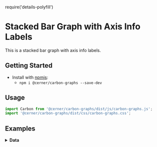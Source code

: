 
require('details-polyfill')

# Stacked Bar Graph with Axis Info Labels
This is a stacked bar graph with axis info labels.

## Getting Started

- Install with [npmjs](https://www.npmjs.com):
  - `npm i @cerner/carbon-graphs --save-dev`

## Usage
```jsx
import Carbon from '@cerner/carbon-graphs/dist/js/carbon-graphs.js';
import '@cerner/carbon-graphs/dist/css/carbon-graphs.css';
```
## Examples
<BarGraph />

<details>
<summary style={{fontSize: 24 }}>
<b>Data</b>
</summary>

### Graph Config object
<GraphConfig />

### Data object
#### Dataset 1
<DataObject1 />

#### Dataset 2
<DataObject2 />

#### Dataset 3
<DataObject3 />
</details>